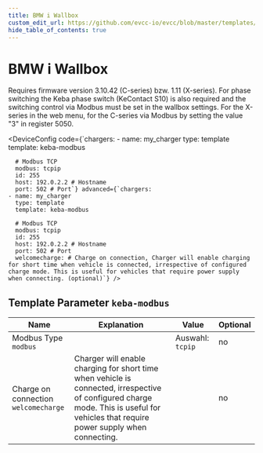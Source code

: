 ```yaml
---
title: BMW i Wallbox
custom_edit_url: https://github.com/evcc-io/evcc/blob/master/templates/definition/charger/keba-modbus.yaml
hide_table_of_contents: true
---
```



# BMW i Wallbox

<div className="device-detail-container">
  <div className="device-detail-content">
    <DeviceFeatures features="1p3p,mA,rfid,sponsorship" />

Requires firmware version 3.10.42 (C-series) bzw. 1.11 (X-series). For phase switching the Keba phase switch (KeContact S10) is also required and the switching control via Modbus must be set in the wallbox settings. For the X-series in the web menu, for the C-series via Modbus by setting the value "3" in register 5050.


<DeviceConfig code={`chargers:
    - name: my_charger
      type: template
      template: keba-modbus
      
      # Modbus TCP
      modbus: tcpip
      id: 255
      host: 192.0.2.2 # Hostname
      port: 502 # Port`} advanced={`chargers:
    - name: my_charger
      type: template
      template: keba-modbus
      
      # Modbus TCP
      modbus: tcpip
      id: 255
      host: 192.0.2.2 # Hostname
      port: 502 # Port
      welcomecharge: # Charge on connection, Charger will enable charging for short time when vehicle is connected, irrespective of configured charge mode. This is useful for vehicles that require power supply when connecting. (optional)`} />
  </div>
  <div className="device-detail-icon">
    <evcc-icon
      type="charger"
      name="bmw-i-wallbox"
      size="400px"
      alt="BMW i Wallbox"
      className="device-detail-icon-img"
    ></evcc-icon>
  </div>
</div>

## Template Parameter `keba-modbus`

| Name | Explanation | Value | Optional |
|-----------|-------------|-------|----------|
| Modbus Type<br/>`modbus` |  | Auswahl: `tcpip` | no |
| Charge on connection<br/>`welcomecharge` | Charger will enable charging for short time when vehicle is connected, irrespective of configured charge mode. This is useful for vehicles that require power supply when connecting. |  | no |

<SponsorshipRequired />

